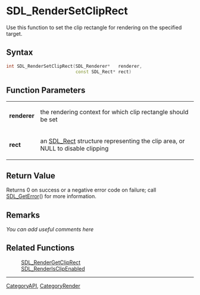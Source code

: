 

<!-- #*^*^*^*^*See http://wiki.libsdl.org/moin.cgi/SGFunctions for details on editing this page*^*^*^*^* -->


= SDL_RenderSetClipRect =
Use this function to set the clip rectangle for rendering on the specified target.



== Syntax ==
<syntaxhighlight lang='c++'>
int SDL_RenderSetClipRect(SDL_Renderer*   renderer,
                          const SDL_Rect* rect)
</syntaxhighlight>


== Function Parameters ==
{|
|'''renderer'''
|the rendering context for which clip rectangle should be set
|-
|'''rect'''
|an [[SDL_Rect]] structure representing the clip area, or NULL to disable clipping
|}

== Return Value ==
Returns 0 on success or a negative error code on failure; call [[SDL_GetError]]() for more information.


== Remarks ==
''You can add useful comments here''


== Related Functions ==
:[[SDL_RenderGetClipRect]]
:[[SDL_RenderIsClipEnabled]]

----
[[CategoryAPI]], [[CategoryRender]]

